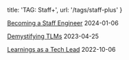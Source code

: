 
  title: 'TAG: Staff+',
  url: '/tags/staff-plus'
}


[Becoming a Staff Engineer](/posts/staff-eng-learnings-2024) <time>2024-01-06</time>

[Demystifying TLMs](/posts/demystifying-tlm) <time>2023-04-25</time>

[Learnings as a Tech Lead](/posts/tl-learnings-2022) <time>2022-10-06</time>
